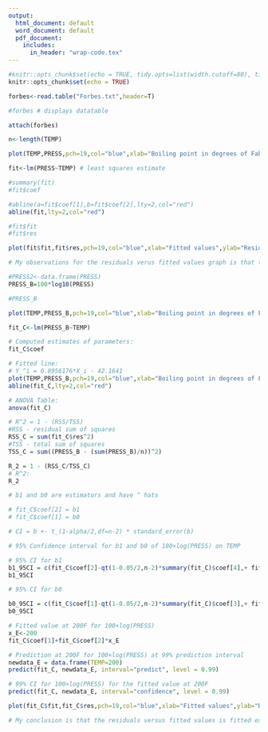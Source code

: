 ```yaml
---
output:
  html_document: default
  word_document: default
  pdf_document:
    includes:
      in_header: "wrap-code.tex"
---
```




```r

#knitr::opts_chunk$set(echo = TRUE, tidy.opts=list(width.cutoff=80), tidy=TRUE)
knitr::opts_chunk$set(echo = TRUE)

forbes<-read.table("Forbes.txt",header=T)

#forbes # displays datatable

attach(forbes)

n<-length(TEMP)

plot(TEMP,PRESS,pch=19,col="blue",xlab="Boiling point in degrees of Fahrenheit",ylab="Pressure measurement",main="Scatter plot of Boiling point versus Pressure")

fit<-lm(PRESS~TEMP) # least squares estimate

#summary(fit)
#fit$coef

#abline(a=fit$coef[1],b=fit$coef[2],lty=2,col="red")
abline(fit,lty=2,col="red")

#fit$fit
#fit$res

plot(fit$fit,fit$res,pch=19,col="blue",xlab="Fitted values",ylab="Residual values",main="Fitted vs. Residual values of PRESS vs. TEMP")

# My observations for the residuals verus fitted values graph is that the data from Forbes.txt is fitted very well to a linear regression. This is because the residual values all seem to be less than +-0.5. This would mean that all the pressure measurements are within a range of +-0.5 to their fitted value, which suggests that a linear regression is a very good fit for the data. There is only 1 outlier of the 17 data points which has a residual of +-1.0.

```



```r

#PRESS2<-data.frame(PRESS)
PRESS_B=100*log10(PRESS)

#PRESS_B

plot(TEMP,PRESS_B,pch=19,col="blue",xlab="Boiling point in degrees of Fahrenheit",ylab="100 * log10(Pressure measurement)",main="Scatter plot of Boiling point versus 100 * log10(Pressure)")

```



```r

fit_C<-lm(PRESS_B~TEMP)

# Computed estimates of parameters:
fit_C$coef

# Fitted line:
# Y_^i = 0.8956176*X_i - 42.1641
plot(TEMP,PRESS_B,pch=19,col="blue",xlab="Boiling point in degrees of Fahrenheit",ylab="100 * log10(Pressure measurement)",main="Scatter plot of Boiling point versus 100 * log10(Pressure)") # need to plot before adding fitted line
abline(fit_C,lty=2,col="red")

# ANOVA Table:
anova(fit_C)

# R^2 = 1 - (RSS/TSS)
#RSS - residual sum of squares
RSS_C = sum(fit_C$res^2)
#TSS - total sum of squares
TSS_C = sum((PRESS_B - (sum(PRESS_B)/n))^2)

R_2 = 1 - (RSS_C/TSS_C)
# R^2:
R_2

```



```r

# b1 and b0 are estimators and have ^ hats

# fit_C$coef[2] = b1
# fit_C$coef[1] = b0

# CI = b +- t_(1-alpha/2,df=n-2) * standard_error(b)

# 95% Confidence interval for b1 and b0 of 100×log(PRESS) on TEMP

# 95% CI for b1
b1_95CI = c(fit_C$coef[2]-qt(1-0.05/2,n-2)*summary(fit_C)$coef[4],+ fit_C$coef[2]+qt(1-0.05/2,n-2)*summary(fit_C)$coef[4])
b1_95CI

# 95% CI for b0

b0_95CI = c(fit_C$coef[1]-qt(1-0.05/2,n-2)*summary(fit_C)$coef[3],+ fit_C$coef[1]+qt(1-0.05/2,n-2)*summary(fit_C)$coef[3])
b0_95CI

```



```r

# Fitted value at 200F for 100×log(PRESS)
x_E<-200
fit_C$coef[1]+fit_C$coef[2]*x_E

# Prediction at 200F for 100×log(PRESS) at 99% prediction interval
newdata_E = data.frame(TEMP=200)
predict(fit_C, newdata_E, interval="predict", level = 0.99)

```



```r

# 99% CI for 100×log(PRESS) for the fitted value at 200F
predict(fit_C, newdata_E, interval="confidence", level = 0.99)

```



```r

plot(fit_C$fit,fit_C$res,pch=19,col="blue",xlab="Fitted values",ylab="Residual values",main="Fitted vs. Residual values of 100×log(PRESS) vs. TEMP")

# My conclusion is that the residuals versus fitted values is fitted extremely well; the residual plot of 100×log(PRESS) vs. TEMP is a better fit than the residual plot of PRESS vs. TEMP. All the residuals are mostly +-0.25, which is extremely well fitted. The linear regression line will fit the data from 100×log(PRESS) vs. TEMP extremely well. The only thing to note is the 1 outlier which has a residual of almost +-1.5. This outlier is even more of an outlier than that from PRESS vs. TEMP, but overall, the data from 100×log(PRESS) vs. TEMP is more fitted to the linear regression (because there are 16 other points that were almost 2x more better fitted and the 1 outlier that is about 1.5x worse fitted).

```
